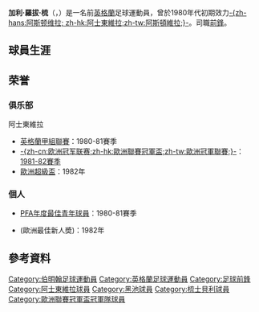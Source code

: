 {{blpunsourced|time=2016-12-22T21:01:31+00:00}}
{{expand|time=2016-12-22T21:01:31+00:00}}
{{noteTA|G1=football|G2= EPL
|T=zh-hans:加里·肖; zh-hk:加里梳;zh-tw:加里·肖;
|1=zh-hans:加里·罗伯特·肖; zh-hk:加里·羅拔·梳;zh-tw:加里·羅伯特·肖;
|2=zh-hans:肖; zh-hk:梳;zh-tw:肖;
|3=zh-hans:俱乐部;zh-hk:球會;zh-tw:俱樂部;
}}
{{Infobox football biography
| name           = 加利·梳爾<br>Gary Shaw
| image          = Gary Shaw (1982).jpg
| caption        = 1982年的加里肖
| fullname       = Gary Robert Shaw
| birth_date     = {{birth date and age|1961|1|21|df=y}}
| birth_place    = [[英格蘭|英格蘭]][[伯明翰|伯明翰]]
| height         = {{height|ft=5|in=9}}
| position       = [[前鋒|前鋒]]
| youthyears1    = 
| youthclubs1    = 
| years1         = 1978–1988
| clubs1         = [[阿斯顿维拉足球俱乐部|-{zh-hans:阿斯顿维拉; zh-hk:阿士東維拉;zh-tw:阿斯頓維拉;}-]]
| caps1          = 165
| goals1         = 59
| years2         = 1987
| clubs2         = → [[黑池足球會|黑池]]（外借）
| caps2          = 6
| goals2         = 0
| years3         = 1988
| clubs3         = {{link-en|KB哥本哈根|Kjøbenhavns Boldklub}}
| caps3          = 14
| goals3         = 4
| years4         = 1988–1990
| clubs4         = {{link-en|克恩頓邦足球會|FC Kärnten}}
| caps4          = 1
| goals4         = 1
| years5         = 1990
| clubs5         = [[華素爾足球會|-{zh-hans:沃尔索尔; zh-hk:華素爾; zh-tw: 沃爾索爾;}-]]
| caps5          = 9
| goals5         = 3
| years6         = 1990
| clubs6         = [[基爾馬諾克足球會|-{zh-hans:基马诺克; zh-hk:基爾馬諾克; zh-tw:基爾馬諾克;}-]]
| caps6          = 2
| goals6         = 0
| years7         = 1990–1991
| clubs7         = [[谢斯伯利足球俱樂部|-{zh-hans:谢斯伯利; zh-hk:梳士貝利;zh-tw:謝斯伯利;}-]]
| caps7          = 22
| goals7         = 5
| years8         = 1991–1992
| clubs8         = [[依波路足球隊|依波路]]
| caps8          = 
| goals8         = 
| totalcaps      = 218
| totalgoals     = 71
| nationalyears1 = 1981–1982
| nationalteam1  = [[英格蘭21歲以下足球代表隊|英格蘭U21]]
| nationalcaps1  = 7
| nationalgoals1 = 2 
}}
'''加利·羅拔·梳'''（{{lang-en|'''Gary Robert Shaw'''}}，{{bd|1961年|1月21日}}）是一名前[[英格蘭|英格蘭]]足球運動員，曾於1980年代初期效力[[阿斯顿维拉足球俱乐部|-{zh-hans:阿斯顿维拉; zh-hk:阿士東維拉;zh-tw:阿斯頓維拉;}-]]。司職[[前鋒|前鋒]]。
==球員生涯==

== 荣誉 ==
=== 俱乐部 ===
; 阿士東維拉
* [[英格蘭甲組聯賽|英格蘭甲組聯賽]]：1980-81賽季
* [[歐洲聯賽冠軍盃|-{zh-cn:欧洲冠军联赛;zh-hk:歐洲聯賽冠軍盃;zh-tw:歐洲冠軍聯賽;}-]]：[[1981–82年歐洲冠軍盃|1981-82賽季]]
* [[歐洲超級盃|歐洲超級盃]]：1982年

=== 個人 ===
* [[PFA年度最佳青年球員|PFA年度最佳青年球員]]：1980-81賽季
* {{le|布拉沃奬|Bravo Award}}(歐洲最佳新人奬)：1982年

==參考資料==
{{reflist|2}}

{{PFA年度最佳青年球員}}

{{DEFAULTSORT:Shaw, Gary}}
[[Category:伯明翰足球運動員|Category:伯明翰足球運動員]]
[[Category:英格蘭足球運動員|Category:英格蘭足球運動員]]
[[Category:足球前鋒|Category:足球前鋒]]
[[Category:阿士東維拉球員|Category:阿士東維拉球員]]
[[Category:黑池球員|Category:黑池球員]]
[[Category:梳士貝利球員|Category:梳士貝利球員]]
[[Category:歐洲聯賽冠軍盃冠軍隊球員|Category:歐洲聯賽冠軍盃冠軍隊球員]]